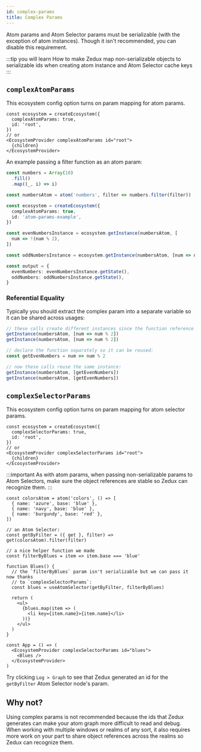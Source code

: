 ```yaml
---
id: complex-params
title: Complex Params
---
```


Atom params and Atom Selector params must be serializable (with the exception of atom instances). Though it isn't recommended, you can disable this requirement.

:::tip you will learn
How to make Zedux map non-serializable objects to serializable ids when creating atom instance and Atom Selector cache keys
:::

## `complexAtomParams`

This ecosystem config option turns on param mapping for atom params.

```tsx
const ecosystem = createEcosystem({
  complexAtomParams: true,
  id: 'root',
})
// or
<EcosystemProvider complexAtomParams id="root">
  {children}
</EcosystemProvider>
```

An example passing a filter function as an atom param:

```ts live resultVar=output
const numbers = Array(10)
  .fill()
  .map((_, i) => i)

const numbersAtom = atom('numbers', filter => numbers.filter(filter))

const ecosystem = createEcosystem({
  complexAtomParams: true,
  id: 'atom-params-example',
})

const evenNumbersInstance = ecosystem.getInstance(numbersAtom, [
  num => !(num % 2),
])

const oddNumbersInstance = ecosystem.getInstance(numbersAtom, [num => num % 2])

const output = {
  evenNumbers: evenNumbersInstance.getState(),
  oddNumbers: oddNumbersInstance.getState(),
}
```

### Referential Equality

Typically you should extract the complex param into a separate variable so it can be shared across usages:

```ts
// these calls create different instances since the function reference changes:
getInstance(numbersAtom, [num => num % 2])
getInstance(numbersAtom, [num => num % 2])

// declare the function separately so it can be reused:
const getEvenNumbers = num => num % 2

// now these calls reuse the same instance:
getInstance(numbersAtom, [getEvenNumbers])
getInstance(numbersAtom, [getEvenNumbers])
```

## `complexSelectorParams`

This ecosystem config option turns on param mapping for atom selector params.

```tsx
const ecosystem = createEcosystem({
  complexSelectorParams: true,
  id: 'root',
})
// or
<EcosystemProvider complexSelectorParams id="root">
  {children}
</EcosystemProvider>
```

:::important
As with atom params, when passing non-serializable params to Atom Selectors, make sure the object references are stable so Zedux can recognize them.
:::

```tsx live ecosystemId=blues resultVar=App
const colorsAtom = atom('colors', () => [
  { name: 'azure', base: 'blue' },
  { name: 'navy', base: 'blue' },
  { name: 'burgundy', base: 'red' },
])

// an Atom Selector:
const getByFilter = ({ get }, filter) => get(colorsAtom).filter(filter)

// a nice helper function we made
const filterByBlues = item => item.base === 'blue'

function Blues() {
  // the `filterByBlues` param isn't serializable but we can pass it now thanks
  // to `complexSelectorParams`:
  const blues = useAtomSelector(getByFilter, filterByBlues)

  return (
    <ul>
      {blues.map(item => (
        <li key={item.name}>{item.name}</li>
      ))}
    </ul>
  )
}

const App = () => (
  <EcosystemProvider complexSelectorParams id="blues">
    <Blues />
  </EcosystemProvider>
)
```

Try clicking `Log > Graph` to see that Zedux generated an id for the `getByFilter` Atom Selector node's param.

## Why not?

Using complex params is not recommended because the ids that Zedux generates can make your atom graph more difficult to read and debug. When working with multiple windows or realms of any sort, it also requires more work on your part to share object references across the realms so Zedux can recognize them.
